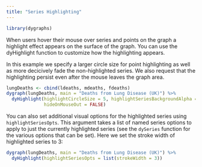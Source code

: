```yaml
---
title: "Series Highlighting"
---
```


```r
library(dygraphs)
```


When users hover their mouse over series and points on the graph a highlight effect appears on the surface of the graph. You can use the dyHighlight function to customize how the highlighting appears.

In this example we specify a larger circle size for point highlighting as well as more decicively fade the non-highlighted series. We also request that the highlighting persist even after the mouse leaves the graph area.

```r
lungDeaths <- cbind(ldeaths, mdeaths, fdeaths)
dygraph(lungDeaths, main = "Deaths from Lung Disease (UK)") %>%
  dyHighlight(highlightCircleSize = 5, highlightSeriesBackgroundAlpha = 0.2,
              hideOnMouseOut = FALSE)
```

You can also set additional visual options for the highlighted series using `highlightSeriesOpts`. This argument takes a list of named series options to apply to just the currently highlighted series (see the `dySeries` function for the various options that can be set). Here we set the stroke width of highlighted series to 3:


```r
dygraph(lungDeaths, main = "Deaths from Lung Disease (UK)") %>%
  dyHighlight(highlightSeriesOpts = list(strokeWidth = 3))
```


